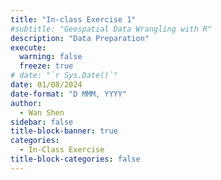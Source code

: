 ```yaml
---
title: "In-class Exercise 1"
#subtitle: "Geospatial Data Wrangling with R"
description: "Data Preparation"
execute: 
  warning: false
  freeze: true
# date: "`r Sys.Date()`"
date: 01/08/2024
date-format: "D MMM, YYYY" 
author: 
  - Wan Shen
sidebar: false
title-block-banner: true
categories:
  - In-Class Exercise
title-block-categories: false
---
```

